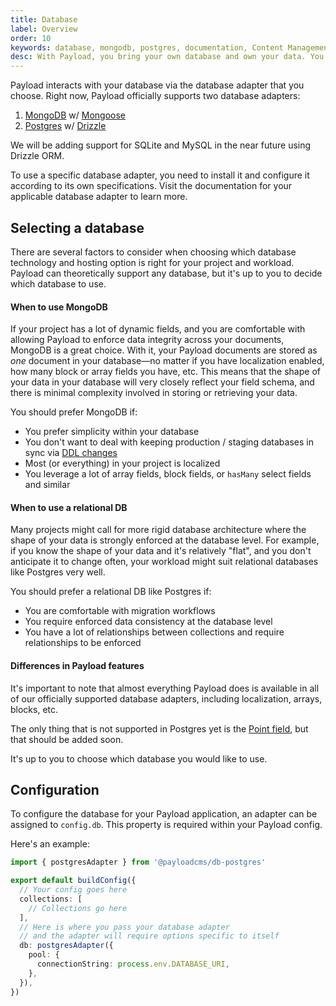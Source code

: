 ```yaml
---
title: Database
label: Overview
order: 10
keywords: database, mongodb, postgres, documentation, Content Management System, cms, headless, typescript, node, react, nextjs
desc: With Payload, you bring your own database and own your data. You have full control.
---
```


Payload interacts with your database via the database adapter that you choose. Right now, Payload officially supports two database adapters:

1. [MongoDB](/docs/database/mongodb) w/ [Mongoose](https://mongoosejs.com/)
1. [Postgres](/docs/database/postgres) w/ [Drizzle](https://drizzle.team/)

We will be adding support for SQLite and MySQL in the near future using Drizzle ORM.

To use a specific database adapter, you need to install it and configure it according to its own specifications. Visit the documentation for your applicable database adapter to learn more.

## Selecting a database

There are several factors to consider when choosing which database technology and hosting option is right for your project and workload. Payload can theoretically support any database, but it's up to you to decide which database to use.

#### When to use MongoDB

If your project has a lot of dynamic fields, and you are comfortable with allowing Payload to enforce data integrity across your documents, MongoDB is a great choice. With it, your Payload documents are stored as _one_ document in your database—no matter if you have localization enabled, how many block or array fields you have, etc. This means that the shape of your data in your database will very closely reflect your field schema, and there is minimal complexity involved in storing or retrieving your data.

You should prefer MongoDB if:

- You prefer simplicity within your database
- You don't want to deal with keeping production / staging databases in sync via [DDL changes](https://en.wikipedia.org/wiki/Data_definition_language)
- Most (or everything) in your project is localized
- You leverage a lot of array fields, block fields, or `hasMany` select fields and similar

#### When to use a relational DB

Many projects might call for more rigid database architecture where the shape of your data is strongly enforced at the database level. For example, if you know the shape of your data and it's relatively "flat", and you don't anticipate it to change often, your workload might suit relational databases like Postgres very well.

You should prefer a relational DB like Postgres if:

- You are comfortable with migration workflows
- You require enforced data consistency at the database level
- You have a lot of relationships between collections and require relationships to be enforced

#### Differences in Payload features

It's important to note that almost everything Payload does is available in all of our officially supported database adapters, including localization, arrays, blocks, etc.

The only thing that is not supported in Postgres yet is the [Point field](/docs/fields/point), but that should be added soon.

It's up to you to choose which database you would like to use.

## Configuration

To configure the database for your Payload application, an adapter can be assigned to `config.db`. This property is required within your Payload config.

Here's an example:

```ts
import { postgresAdapter } from '@payloadcms/db-postgres'

export default buildConfig({
  // Your config goes here
  collections: [
    // Collections go here
  ],
  // Here is where you pass your database adapter
  // and the adapter will require options specific to itself
  db: postgresAdapter({
    pool: {
      connectionString: process.env.DATABASE_URI,
    },
  }),
})
```
